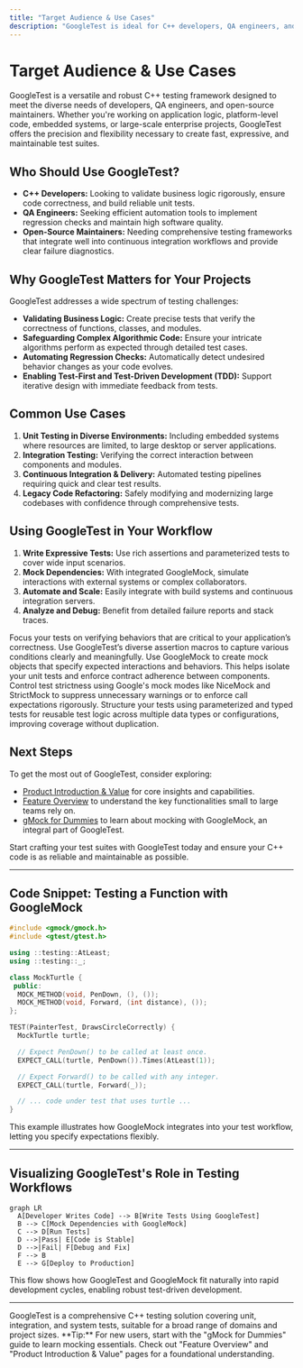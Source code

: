 ```yaml
---
title: "Target Audience & Use Cases"
description: "GoogleTest is ideal for C++ developers, QA engineers, and open-source maintainers seeking fast, expressive, and maintainable test suites. Its features address needs spanning application logic, platform code, embedded systems, and large enterprise projects. Use GoogleTest to validate business logic, safeguard complex algorithmic code, automate regression checks, and drive test-first or TDD workflows."
---
```


# Target Audience & Use Cases

GoogleTest is a versatile and robust C++ testing framework designed to meet the diverse needs of developers, QA engineers, and open-source maintainers. Whether you're working on application logic, platform-level code, embedded systems, or large-scale enterprise projects, GoogleTest offers the precision and flexibility necessary to create fast, expressive, and maintainable test suites.

## Who Should Use GoogleTest?

- **C++ Developers:** Looking to validate business logic rigorously, ensure code correctness, and build reliable unit tests.
- **QA Engineers:** Seeking efficient automation tools to implement regression checks and maintain high software quality.
- **Open-Source Maintainers:** Needing comprehensive testing frameworks that integrate well into continuous integration workflows and provide clear failure diagnostics.

## Why GoogleTest Matters for Your Projects

GoogleTest addresses a wide spectrum of testing challenges:

- **Validating Business Logic:** Create precise tests that verify the correctness of functions, classes, and modules.
- **Safeguarding Complex Algorithmic Code:** Ensure your intricate algorithms perform as expected through detailed test cases.
- **Automating Regression Checks:** Automatically detect undesired behavior changes as your code evolves.
- **Enabling Test-First and Test-Driven Development (TDD):** Support iterative design with immediate feedback from tests.

## Common Use Cases

1. **Unit Testing in Diverse Environments:** Including embedded systems where resources are limited, to large desktop or server applications.
2. **Integration Testing:** Verifying the correct interaction between components and modules.
3. **Continuous Integration & Delivery:** Automated testing pipelines requiring quick and clear test results.
4. **Legacy Code Refactoring:** Safely modifying and modernizing large codebases with confidence through comprehensive tests.

## Using GoogleTest in Your Workflow

1. **Write Expressive Tests:** Use rich assertions and parameterized tests to cover wide input scenarios.
2. **Mock Dependencies:** With integrated GoogleMock, simulate interactions with external systems or complex collaborators.
3. **Automate and Scale:** Easily integrate with build systems and continuous integration servers.
4. **Analyze and Debug:** Benefit from detailed failure reports and stack traces.


<AccordionGroup title="Practical Tips and Best Practices">
<Accordion title="Targeting Your Tests Effectively">
Focus your tests on verifying behaviors that are critical to your application’s correctness. Use GoogleTest’s diverse assertion macros to capture various conditions clearly and meaningfully.
</Accordion>
<Accordion title="Leveraging GoogleMock for Dependencies">
Use GoogleMock to create mock objects that specify expected interactions and behaviors. This helps isolate your unit tests and enforce contract adherence between components.
</Accordion>
<Accordion title="Balancing Strictness and Flexibility">
Control test strictness using Google's mock modes like NiceMock and StrictMock to suppress unnecessary warnings or to enforce call expectations rigorously.
</Accordion>
<Accordion title="Scaling Tests for Large Projects">
Structure your tests using parameterized and typed tests for reusable test logic across multiple data types or configurations, improving coverage without duplication.
</Accordion>
</AccordionGroup>


## Next Steps

To get the most out of GoogleTest, consider exploring:

- [Product Introduction & Value](../overview/getting-started-value/product-intro) for core insights and capabilities.
- [Feature Overview](../overview/getting-started-value/quick-features) to understand the key functionalities small to large teams rely on.
- [gMock for Dummies](https://google.github.io/googletest/gmock_for_dummies.html) to learn about mocking with GoogleMock, an integral part of GoogleTest.

Start crafting your test suites with GoogleTest today and ensure your C++ code is as reliable and maintainable as possible.

---

## Code Snippet: Testing a Function with GoogleMock

```cpp
#include <gmock/gmock.h>
#include <gtest/gtest.h>

using ::testing::AtLeast;
using ::testing::_;

class MockTurtle {
 public:
  MOCK_METHOD(void, PenDown, (), ());
  MOCK_METHOD(void, Forward, (int distance), ());
};

TEST(PainterTest, DrawsCircleCorrectly) {
  MockTurtle turtle;

  // Expect PenDown() to be called at least once.
  EXPECT_CALL(turtle, PenDown()).Times(AtLeast(1));

  // Expect Forward() to be called with any integer.
  EXPECT_CALL(turtle, Forward(_));

  // ... code under test that uses turtle ...
}
```

This example illustrates how GoogleMock integrates into your test workflow, letting you specify expectations flexibly.

---

## Visualizing GoogleTest's Role in Testing Workflows

```mermaid
graph LR
  A[Developer Writes Code] --> B[Write Tests Using GoogleTest]
  B --> C[Mock Dependencies with GoogleMock]
  C --> D[Run Tests]
  D -->|Pass| E[Code is Stable]
  D -->|Fail| F[Debug and Fix]
  F --> B
  E --> G[Deploy to Production]
```

This flow shows how GoogleTest and GoogleMock fit naturally into rapid development cycles, enabling robust test-driven development.

---

<Note>
GoogleTest is a comprehensive C++ testing solution covering unit, integration, and system tests, suitable for a broad range of domains and project sizes.
</Note>

<Callout>
**Tip:** For new users, start with the "gMock for Dummies" guide to learn mocking essentials.
</Callout>

<Check>
Check out "Feature Overview" and "Product Introduction & Value" pages for a foundational understanding.
</Check>

